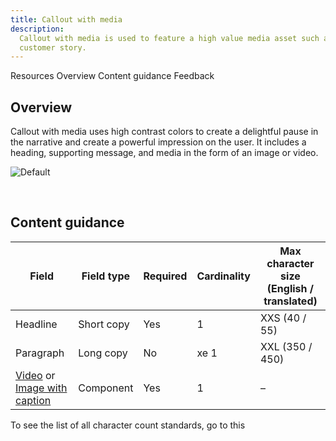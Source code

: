 ```yaml
---
title: Callout with media
description:
  Callout with media is used to feature a high value media asset such as a
  customer story.
---
```



<ComponentDescription name="Callout with media" type="layout" />

<AnchorLinks>

<AnchorLink>Resources</AnchorLink>
<AnchorLink>Overview</AnchorLink>
<AnchorLink>Content guidance</AnchorLink>
<AnchorLink>Feedback</AnchorLink>

</AnchorLinks>

<ResourceLinks name="Callout with media" type="layout" />

## Overview

Callout with media uses high contrast colors to create a delightful pause in the
narrative and create a powerful impression on the user. It includes a heading,
supporting message, and media in the form of an image or video.

![Default](../../images/pattern/callout-with-media/callout-with-media.jpg)

<br />

## Content guidance

| Field                                                                                                                                                      | Field type | Required | Cardinality | Max character size (English / translated) |
| ---------------------------------------------------------------------------------------------------------------------------------------------------------- | ---------- | -------- | ----------- | ----------------------------------------- |
| Headline                                                                                                                                                   | Short copy | Yes      | 1           | XXS (40 / 55)                             |
| Paragraph                                                                                                                                                  | Long copy  | No       | xe 1        | XXL (350 / 450)                           |
| [Video](https://www.ibm.com/standards/carbon/components/video) or [Image with caption](https://www.ibm.com/standards/carbon/components/image-with-caption) | Component  | Yes      | 1           | –                                         |

To see the list of all character count standards, go to this

<ComponentFooter name="Callout with media" type="layout" />
